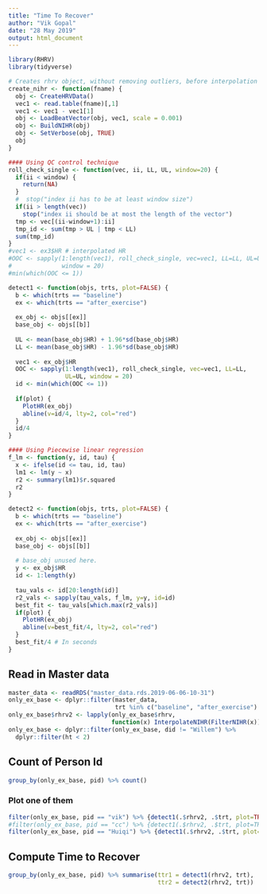 ```yaml
---
title: "Time To Recover"
author: "Vik Gopal"
date: "28 May 2019"
output: html_document
---
```


```r
library(RHRV)
library(tidyverse)

# Creates rhrv object, without removing outliers, before interpolation
create_nihr <- function(fname) {
  obj <- CreateHRVData()
  vec1 <- read.table(fname)[,1]
  vec1 <- vec1 - vec1[1]
  obj <- LoadBeatVector(obj, vec1, scale = 0.001)
  obj <- BuildNIHR(obj)
  obj <- SetVerbose(obj, TRUE)
  obj
}

#### Using QC control technique
roll_check_single <- function(vec, ii, LL, UL, window=20) {
  if(ii < window) {
    return(NA)
  }
  #  stop("index ii has to be at least window size")
  if(ii > length(vec))
    stop("index ii should be at most the length of the vector")
  tmp <- vec[(ii-window+1):ii]
  tmp_id <- sum(tmp > UL | tmp < LL)
  sum(tmp_id)
}
#vec1 <- ex3$HR # interpolated HR
#OOC <- sapply(1:length(vec1), roll_check_single, vec=vec1, LL=LL, UL=UL, 
#              window = 20)
#min(which(OOC <= 1))

detect1 <- function(objs, trts, plot=FALSE) {
  b <- which(trts == "baseline")
  ex <- which(trts == "after_exercise")
  
  ex_obj <- objs[[ex]]
  base_obj <- objs[[b]]
  
  UL <- mean(base_obj$HR) + 1.96*sd(base_obj$HR)
  LL <- mean(base_obj$HR) - 1.96*sd(base_obj$HR)
  
  vec1 <- ex_obj$HR
  OOC <- sapply(1:length(vec1), roll_check_single, vec=vec1, LL=LL, 
                UL=UL, window = 20)
  id <- min(which(OOC <= 1))
  
  if(plot) {
    PlotHR(ex_obj)
    abline(v=id/4, lty=2, col="red")
  }
  id/4
}

#### Using Piecewise linear regression
f_lm <- function(y, id, tau) {
  x <- ifelse(id <= tau, id, tau)
  lm1 <- lm(y ~ x)
  r2 <- summary(lm1)$r.squared
  r2
}

detect2 <- function(objs, trts, plot=FALSE) {
  b <- which(trts == "baseline")
  ex <- which(trts == "after_exercise")
  
  ex_obj <- objs[[ex]]
  base_obj <- objs[[b]]
  
  # base_obj unused here.
  y <- ex_obj$HR
  id <- 1:length(y)
  
  tau_vals <- id[20:length(id)]
  r2_vals <- sapply(tau_vals, f_lm, y=y, id=id)
  best_fit <- tau_vals[which.max(r2_vals)]
  if(plot) {
    PlotHR(ex_obj)
    abline(v=best_fit/4, lty=2, col="red")
  }
  best_fit/4 # In seconds
}
```

## Read in Master data 
```r
master_data <- readRDS("master_data.rds.2019-06-06-10-31")
only_ex_base <- dplyr::filter(master_data, 
                              trt %in% c("baseline", "after_exercise") )
only_ex_base$rhrv2 <- lapply(only_ex_base$rhrv, 
                             function(x) InterpolateNIHR(FilterNIHR(x)))
only_ex_base <- dplyr::filter(only_ex_base, did != "Willem") %>% 
  dplyr::filter(ht < 2)
```

## Count of Person Id 

```r
group_by(only_ex_base, pid) %>% count()
```

### Plot one of them

```r
filter(only_ex_base, pid == "vik") %>% {detect1(.$rhrv2, .$trt, plot=TRUE)}
#filter(only_ex_base, pid == "cc") %>% {detect1(.$rhrv2, .$trt, plot=TRUE)}
filter(only_ex_base, pid == "Huiqi") %>% {detect1(.$rhrv2, .$trt, plot=TRUE)}
```

## Compute Time to Recover
```r
group_by(only_ex_base, pid) %>% summarise(ttr1 = detect1(rhrv2, trt), 
                                          ttr2 = detect2(rhrv2, trt))
```

